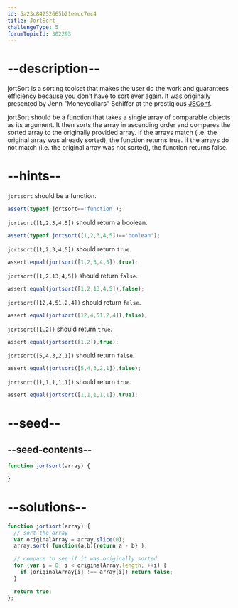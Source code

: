 ```yaml
---
id: 5a23c84252665b21eecc7ec4
title: JortSort
challengeType: 5
forumTopicId: 302293
---
```


# --description--

jortSort is a sorting toolset that makes the user do the work and guarantees efficiency because you don't have to sort ever again. It was originally presented by Jenn "Moneydollars" Schiffer at the prestigious [JSConf](https://www.youtube.com/watch?v=pj4U_W0OFoE).

jortSort should be a function that takes a single array of comparable objects as its argument. It then sorts the array in ascending order and compares the sorted array to the originally provided array. If the arrays match (i.e. the original array was already sorted), the function returns true. If the arrays do not match (i.e. the original array was not sorted), the function returns false.

# --hints--

`jortsort` should be a function.

```js
assert(typeof jortsort=='function');
```

`jortsort([1,2,3,4,5])` should return a boolean.

```js
assert(typeof jortsort([1,2,3,4,5])=='boolean');
```

`jortsort([1,2,3,4,5])` should return `true`.

```js
assert.equal(jortsort([1,2,3,4,5]),true);
```

`jortsort([1,2,13,4,5])` should return `false`.

```js
assert.equal(jortsort([1,2,13,4,5]),false);
```

`jortsort([12,4,51,2,4])` should return `false`.

```js
assert.equal(jortsort([12,4,51,2,4]),false);
```

`jortsort([1,2])` should return `true`.

```js
assert.equal(jortsort([1,2]),true);
```

`jortsort([5,4,3,2,1])` should return `false`.

```js
assert.equal(jortsort([5,4,3,2,1]),false);
```

`jortsort([1,1,1,1,1])` should return `true`.

```js
assert.equal(jortsort([1,1,1,1,1]),true);
```

# --seed--

## --seed-contents--

```js
function jortsort(array) {

}
```

# --solutions--

```js
function jortsort(array) {
  // sort the array
  var originalArray = array.slice(0);
  array.sort( function(a,b){return a - b} );

  // compare to see if it was originally sorted
  for (var i = 0; i < originalArray.length; ++i) {
    if (originalArray[i] !== array[i]) return false;
  }

  return true;
};
```
